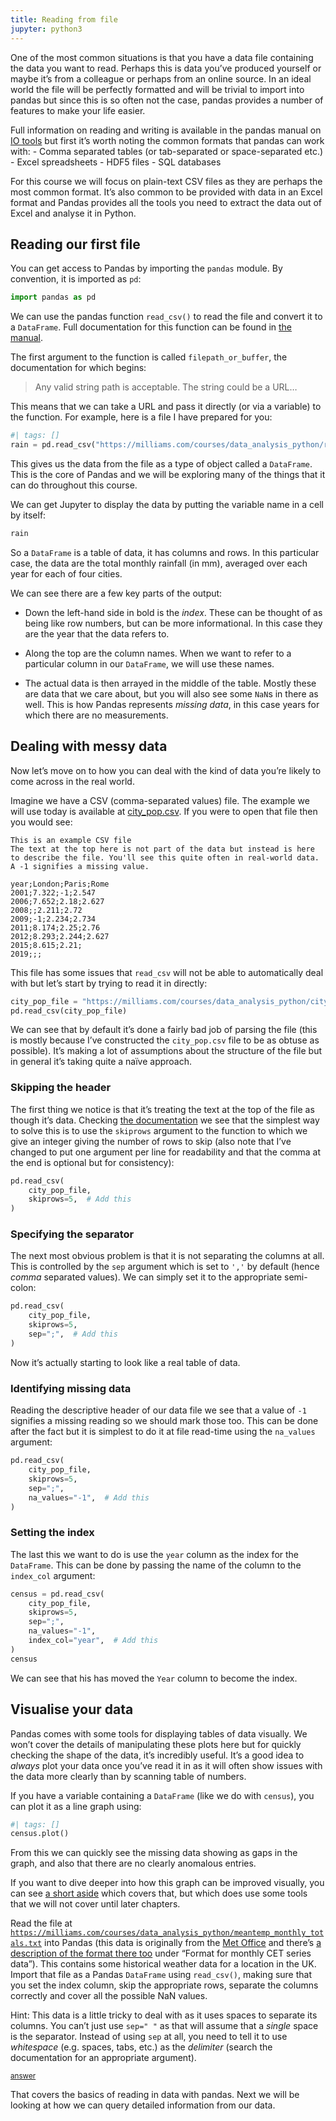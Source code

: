 ```yaml
---
title: Reading from file
jupyter: python3
---
```



One of the most common situations is that you have a data file containing the data you want to read. Perhaps this is data you've produced yourself or maybe it's from a colleague or perhaps from an online source. In an ideal world the file will be perfectly formatted and will be trivial to import into pandas but since this is so often not the case, pandas provides a number of features to make your life easier.

Full information on reading and writing is available in the pandas manual on [IO tools](https://pandas.pydata.org/pandas-docs/stable/user_guide/io.html) but first it's worth noting the common formats that pandas can work with:
- Comma separated tables (or tab-separated or space-separated etc.)
- Excel spreadsheets
- HDF5 files
- SQL databases

For this course we will focus on plain-text CSV files as they are perhaps the most common format. It's also common to be provided with data in an Excel format and Pandas provides all the tools you need to extract the data out of Excel and analyse it in Python.


## Reading our first file

You can get access to Pandas by importing the `pandas` module. By convention, it is imported as `pd`:

```python
import pandas as pd
```

We can use the pandas function `read_csv()` to read the file and convert it to a `DataFrame`. Full documentation for this function can be found in [the manual](https://pandas.pydata.org/pandas-docs/stable/reference/api/pandas.read_csv.html).

The first argument to the function is called `filepath_or_buffer`, the documentation for which begins:

> Any valid string path is acceptable. The string could be a URL...

This means that we can take a URL and pass it directly (or via a variable) to the function. For example, here is a file I have prepared for you:

```python
#| tags: []
rain = pd.read_csv("https://milliams.com/courses/data_analysis_python/rain.csv")
```

This gives us the data from the file as a type of object called a `DataFrame`. This is the core of Pandas and we will be exploring many of the things that it can do throughout this course.

We can get Jupyter to display the data by putting the variable name in a cell by itself:

```python
rain
```

So a `DataFrame` is a table of data, it has columns and rows. In this particular case, the data are the total monthly rainfall (in mm), averaged over each year for each of four cities.

We can see there are a few key parts of the output:

- Down the left-hand side in bold is the *index*. These can be thought of as being like row numbers, but can be more informational. In this case they are the year that the data refers to.

- Along the top are the column names. When we want to refer to a particular column in our `DataFrame`, we will use these names.

- The actual data is then arrayed in the middle of the table. Mostly these are data that we care about, but you will also see some `NaN`s in there as well. This is how Pandas represents *missing data*, in this case years for which there are no measurements.

## Dealing with messy data

Now let's move on to how you can deal with the kind of data you're likely to come across in the real world.

Imagine we have a CSV (comma-separated values) file. The example we will use today is available at [city_pop.csv](https://milliams.com/courses/data_analysis_python/city_pop.csv). If you were to open that file then you would see:

```
This is an example CSV file
The text at the top here is not part of the data but instead is here
to describe the file. You'll see this quite often in real-world data.
A -1 signifies a missing value.

year;London;Paris;Rome
2001;7.322;-1;2.547
2006;7.652;2.18;2.627
2008;;2.211;2.72
2009;-1;2.234;2.734
2011;8.174;2.25;2.76
2012;8.293;2.244;2.627
2015;8.615;2.21;
2019;;;
```

This file has some issues that `read_csv` will not be able to automatically deal with but let's start by trying to read it in directly:

```python
city_pop_file = "https://milliams.com/courses/data_analysis_python/city_pop.csv"
pd.read_csv(city_pop_file)
```

We can see that by default it's done a fairly bad job of parsing the file (this is mostly because I've constructed the `city_pop.csv` file to be as obtuse as possible). It's making a lot of assumptions about the structure of the file but in general it's taking quite a naïve approach.

### Skipping the header

The first thing we notice is that it's treating the text at the top of the file as though it's data. Checking [the documentation](https://pandas.pydata.org/pandas-docs/stable/reference/api/pandas.read_csv.html) we see that the simplest way to solve this is to use the `skiprows` argument to the function to which we give an integer giving the number of rows to skip (also note that I've changed to put one argument per line for readability and that the comma at the end is optional but for consistency):

```python
pd.read_csv(
    city_pop_file,
    skiprows=5,  # Add this
)
```

### Specifying the separator

The next most obvious problem is that it is not separating the columns at all. This is controlled by the `sep` argument which is set to `','` by default (hence *comma* separated values). We can simply set it to the appropriate semi-colon:

```python
pd.read_csv(
    city_pop_file,
    skiprows=5,
    sep=";",  # Add this
)
```

Now it's actually starting to look like a real table of data.

### Identifying missing data

Reading the descriptive header of our data file we see that a value of `-1` signifies a missing reading so we should mark those too. This can be done after the fact but it is simplest to do it at file read-time using the `na_values` argument:

```python
pd.read_csv(
    city_pop_file,
    skiprows=5,
    sep=";",
    na_values="-1",  # Add this
)
```

### Setting the index

The last this we want to do is use the `year` column as the index for the `DataFrame`. This can be done by passing the name of the column to the `index_col` argument:

```python
census = pd.read_csv(
    city_pop_file,
    skiprows=5,
    sep=";",
    na_values="-1",
    index_col="year",  # Add this
)
census
```

We can see that his has moved the `Year` column to become the index.

## Visualise your data

Pandas comes with some tools for displaying tables of data visually. We won't cover the details of manipulating these plots here but for quickly checking the shape of the data, it's incredibly useful. It's a good idea to *always* plot your data once you've read it in as it will often show issues with the data more clearly than by scanning table of numbers.

If you have a variable containing a `DataFrame` (like we do with `census`), you can plot it as a line graph using:

```python
#| tags: []
census.plot()
```

From this we can quickly see the missing data showing as gaps in the graph, and also that there are no clearly anomalous entries.

If you want to dive deeper into how this graph can be improved visually, you can see [a short aside](../appendix/aside_census_plot.qmd) which covers that, but which does use some tools that we will not cover until later chapters.

::: {#exercise-1 .callout-tip title="Exercise 1" icon=false} 

Read the file at [`https://milliams.com/courses/data_analysis_python/meantemp_monthly_totals.txt`](https://milliams.com/courses/data_analysis_python/meantemp_monthly_totals.txt) into Pandas (this data is originally from the [Met Office](https://www.metoffice.gov.uk/hadobs/hadcet/data/download.html) and there's [a description of the format there too](https://www.metoffice.gov.uk/hadobs/hadcet/data/data_format.html) under "Format for monthly CET series data"). This contains some historical weather data for a location in the UK. Import that file as a Pandas `DataFrame` using `read_csv()`, making sure that you set the index column, skip the appropriate rows, separate the columns correctly and cover all the possible NaN values.

Hint: This data is a little tricky to deal with as it uses spaces to separate its columns. You can't just use `sep=" "` as that will assume that a _single_ space is the separator. Instead of using `sep` at all, you need to tell it to use _whitespace_ (e.g. spaces, tabs, etc.) as the _delimiter_ (search the documentation for an appropriate argument).

[<small>answer</small>](../answers/answer_read_weather.qmd)

:::

That covers the basics of reading in data with pandas. Next we will be looking at how we can query detailed information from our data.

